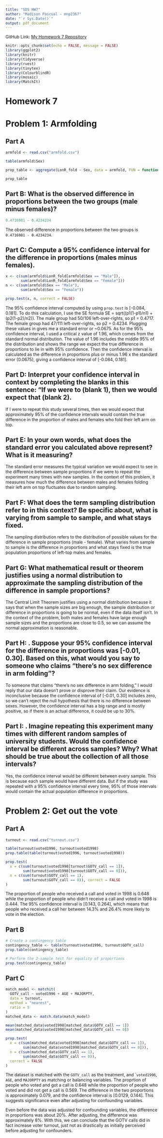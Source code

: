 ---
title: "SDS HW7"
author: "Madison Pascual - mnp2367"
date: "`r Sys.Date()`"
output: pdf_document
---

GitHub Link: [My Homework 7 Repository](https://github.com/madisonpascual/HW7)

```{r setup, include = FALSE, warning = FALSE}
knitr::opts_chunk$set(echo = FALSE, message = FALSE)
library(ggplot2)
library(knitr)
library(tidyverse)
library(rvest)
library(tinytex)
library(ColourblindR)
library(mosaic)
library(MatchIt)
```

# Homework 7

# Problem 1: Armfolding

## Part A

```{r}
armfold <- read.csv("armfold.csv")

table(armfold$Sex)

prop_table <- aggregate(LonR_fold ~ Sex, data = armfold, FUN = function(x) c(count = length(x), sum = sum(x), prop = mean(x)))

prop_table
```

## Part B: What is the observed difference in proportions between the two groups (male minus females)?

```{r}
0.4716981 - 0.4234234
```

The observed difference in proportions between the two groups is `0.4716981 - 0.4234234`.

## Part C: Compute a 95% confidence interval for the difference in proportions (males minus females).

```{r}
x <- c(sum(armfold$LonR_fold[armfold$Sex == "Male"]),
       sum(armfold$LonR_fold[armfold$Sex == "Female"]))
n <- c(sum(armfold$Sex == "Male"),
       sum(armfold$Sex == "Female"))

prop.test(x, n, correct = FALSE)
```
The 95% confidence interval computed by using `prop.test` is [-0.084, 0.181]. To do this calculation, I use the SE formula SE = sqrt((p1(1-p1)/n1) + (p2(1-p2)/n2)). The male group had 50/106 left-over-rights, so p1 = 0.4717. The female group had 47/111 left-over-rights, so p2 = 0.4234. Plugging these values in gives me a standard error or ~0.0675. As for the 95% confidence interval, I used a critical z value of 1.96, which comes from the standard normal distribution. The value of 1.96 includes the middle 95% of the distribution and shows the range we expect the true difference in proportions to lie in with 95% confidence. Then the confidence interval is calculated as the difference in proportions plus or minus 1.96 x the standard error (0.0675), giving a confidence interval of [-0.084, 0.181]. 

## Part D: Interpret your confidence interval in context by completing the blanks in this sentence: “If we were to (blank 1), then we would expect that (blank 2).

If I were to repeat this study several times, then we would expect that approximately 95% of the confidence intervals would contain the true difference in the proportion of males and females who fold their left arm on top.

## Part E: In your own words, what does the standard error you calculated above represent? What is it measuring?

The standard error measures the typical variation we would expect to see in the difference between sample proportions if we were to repeat the experiment many times with new samples. In the context of this problem, it measures how much the difference between males and females folding their left arm on top fluctuates due to random sampling.

## Part F: What does the term sampling distribution refer to in this context? Be specific about, what is varying from sample to sample, and what stays fixed.

The sampling distribution refers to the distribution of possible values for the difference in sample proportions (male - female). What varies from sample to sample is the difference in proportions and what stays fixed is the true population proportions of left-top males and females.

## Part G: What mathematical result or theorem justifies using a normal distribution to approximate the sampling distribution of the difference in sample proportions?

The Central Limit Theorem justifies using a normal distribution because it says that when the sample sizes are big enough, the sample distribution or difference in proportions is going to be normal, even if the data itself isn't. In the context of the problem, both males and females have large enough sample sizes and the proportions are close to 0.5, so we can assume the normal approximation is reasonable.

## Part H: . Suppose your 95% confidence interval for the difference in proportions was [-0.01, 0.30]. Based on this, what would you say to someone who claims “there’s no sex difference in arm folding”?

To someone that claims "there's no sex difference in arm folding," I would reply that our data doesn't prove or disprove their claim. Our evidence is inconclusive because the confidence interval of [-0.01, 0.30] includes zero, so we can't reject the null hypothesis that there is no difference between sexes. However, the confidence interval has a big range and is mostly positive, so if there is an actual difference, it could be up to 30%.

## Part I: . Imagine repeating this experiment many times with different random samples of university students. Would the confidence interval be different across samples? Why? What should be true about the collection of all those intervals?

Yes, the confidence interval would be different between every sample. This is because each sample would have different data. But if the study was repeated with a 95% confidence interval every time, 95% of those intervals would contain the actual population difference in proportions.

# Problem 2: Get out the vote

## Part A
```{r}
turnout <- read.csv("turnout.csv")

table(turnout$voted1996, turnout$voted1998)
prop.table(table(turnout$voted1996, turnout$voted1998))

prop.test(
  x = c(sum(turnout$voted1998[turnout$GOTV_call == 1]),
        sum(turnout$voted1998[turnout$GOTV_call == 0])),
  n = c(sum(turnout$GOTV_call == 1),
        sum(turnout$GOTV_call == 0)), correct = FALSE
)
```
The proportion of people who received a call and voted in 1998 is 0.648 while the proportion of people who didn't receive a call and voted in 1998 is 0.444. The 95% confidence interval is [0.143, 0.264], which means that people who received a call her between 14.3% and 26.4% more likely to vote in the election.

## Part B
```{r}
# Create a contingency table
contingency_table <- table(turnout$voted1996, turnout$GOTV_call)
prop.table(contingency_table)

# Perform the 2-sample test for equality of proportions
prop.test(contingency_table)
```
## Part C
```{r}
match_model <- matchit(
  GOTV_call ~ voted1996 + AGE + MAJORPTY,
  data = turnout,
  method = "nearest",
  ratio = 5
)
matched_data <- match.data(match_model)

mean(matched_data$voted1998[matched_data$GOTV_call == 1])
mean(matched_data$voted1998[matched_data$GOTV_call == 0])

prop.test(
  x = c(sum(matched_data$voted1998[matched_data$GOTV_call == 1]),
        sum(matched_data$voted1998[matched_data$GOTV_call == 0])),
  n = c(sum(matched_data$GOTV_call == 1),
        sum(matched_data$GOTV_call == 0)),
  correct = FALSE
)
```
The dataset is matched with the `GOTV_call` as the treatment, and ``voted1996`, `AGE`, and `MAJORPTY` as matching or balancing variables. The proprtion of people who voted and got a call is 0.648 while the proportion of people who voted and did not get a call is 0.569. The difference in the two proportions is approximately 0.079, and the confidence interval is [0.0129, 0.144]. This suggests significance even after adjusting for confounding variables. 

Even before the data was adjusted for confounding variables, the difference in proportions was about 20%. After adjusting, the difference was approximately 8%. With this, we can conclude that the GOTV calls did in fact increase voter turnout, just not as drastically as initially perceived before adjusting for confounders.